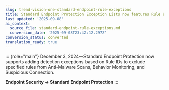 ```yaml
---
slug: trend-vision-one-standard-endpoint-rule-exceptions
title: Standard Endpoint Protection Exception Lists now features Rule Exceptions
last_updated: '2025-09-08'
ai_context:
  source_file: standard-endpoint-rule-exceptions.md
  conversion_date: '2025-09-08T23:42:12.297Z'
conversion_status: converted
translation_ready: true
---
```


::: {role="main"}
December 3, 2024—Standard Endpoint Protection now supports adding detection exceptions based on Rule IDs to exclude specified rules from Anti-Malware Scans, Behavior Monitoring, and Suspicious Connection.

**Endpoint Security → Standard Endpoint Protection**
:::
